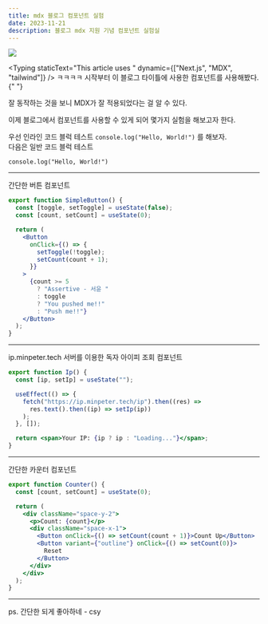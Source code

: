 ```yaml
---
title: mdx 블로그 컴포넌트 실험
date: 2023-11-21
description: 블로그 mdx 지원 기념 컴포넌트 실험실
---
```


![](./images/mdx-logo.png)


<Typing
  staticText="This article uses "
  dynamic={["Next.js", "MDX", "tailwind"]}
/>
ㅋㅋㅋㅋ 시작부터 이 블로그 타이틀에 사용한 컴포넌트를 사용해봤다.{" "}

잘 동작하는 것을 보니 MDX가 잘 적용되었다는 걸 알 수 있다.


이제 블로그에서 컴포넌트를 사용할 수 있게 되어 몇가지 실험을 해보고자 한다.

우선 인라인 코드 블럭 테스트 `console.log("Hello, World!")` 를 해보자.  
다음은 일반 코드 블럭 테스트

```
console.log("Hello, World!")
```

---

간단한 버튼 컴포넌트

```jsx
export function SimpleButton() {
  const [toggle, setToggle] = useState(false);
  const [count, setCount] = useState(0);

  return (
    <Button
      onClick={() => {
        setToggle(!toggle);
        setCount(count + 1);
      }}
    >
      {count >= 5
        ? "Assertive - 서윤 "
        : toggle
        ? "You pushed me!!"
        : "Push me!!"}
    </Button>
  );
}
```

<SimpleButton />

---

ip.minpeter.tech 서버를 이용한 독자 아이피 조회 컴포넌트

```jsx
export function Ip() {
  const [ip, setIp] = useState("");

  useEffect(() => {
    fetch("https://ip.minpeter.tech/ip").then((res) =>
      res.text().then((ip) => setIp(ip))
    );
  }, []);

  return <span>Your IP: {ip ? ip : "Loading..."}</span>;
}
```

<Ip />

---

간단한 카운터 컴포넌트

```jsx
export function Counter() {
  const [count, setCount] = useState(0);

  return (
    <div className="space-y-2">
      <p>Count: {count}</p>
      <div className="space-x-1">
        <Button onClick={() => setCount(count + 1)}>Count Up</Button>
        <Button variant={"outline"} onClick={() => setCount(0)}>
          Reset
        </Button>
      </div>
    </div>
  );
}
```

<Counter />

---

ps. 간단한 되게 좋아하네 - csy
